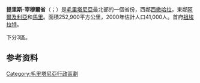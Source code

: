{{short description|region of Mauritania}}
{{Infobox settlement
| name     = Tiris Zemmour
| native_name       = ولاية تيرس زمور
| native_name_lang     = ar
| settlement_type   = {{tsl|en|Regions of Mauritania||Region}}
| image_skyline   = Zttst3.jpg
| image_caption      =[[祖埃拉特|祖埃拉特]]的街道
| image_flag   = 
| image_seal    = 
| image_shield     = 
| image_map  = Tiris Zemmour in Mauritania.svg
| pushpin_map     = 
| coordinates    = {{coord|24|00|N|9|00|W|region:MR_type:adm1st_source:GNS-enwiki|display=inline,title}}
| subdivision_type     = 国家
| subdivision_name     = {{flag|Mauritania}}
| subdivision_type1      = {{tsl|en|Departments of Mauritania||区}}
| subdivision_name1      = {{Collapsible list|title=3|{{tsl|en|Bir Moghrein Department||Bir Moghrein}}|{{tsl|en|Fderîck Department||Fderîck}}|[[祖埃拉特|祖埃拉特]]}}
| seat_type   = 首府
| seat   = [[祖埃拉特|祖埃拉特]]
| leader_title     = 
| leader_name        = 
| unit_pref  = Metric
| area_total_km2    = 252,900
| elevation_m  = 
| population_total  = 53,261
| population_as_of      = 2013 census
| population_footnotes       = 
| population_density_km2  = auto
| timezone1    = 
| utc_offset1      = +0
| timezone1_DST      = not observed
| utc_offset1_DST  = 
| blank_name_sec1    = [[人类发展指数|人类发展指数]] (2017)
| blank_info_sec1   = 0.593<ref name="GlobalDataLab">{{Cite web|url=https://hdi.globaldatalab.org/areadata/shdi/|title=Sub-national HDI - Area Database - Global Data Lab|website=hdi.globaldatalab.org|language=en|access-date=2018-09-13|archive-date=2018-09-23|archive-url=https://web.archive.org/web/20180923120638/https://hdi.globaldatalab.org/areadata/shdi/|dead-url=no}}</ref><br/>{{color|#fc0|medium}}
| website    =
}}
'''提里斯-宰穆爾省'''（{{lang-ar|ولاية تيرس زمور}}；{{lang-fr|Tiris Zemmour}}）是[[毛里塔尼亞|毛里塔尼亞]]最北部的一個省份，西鄰[[西撒哈拉|西撒哈拉]]，東鄰[[阿爾及利亞|阿爾及利亞]]和[[馬里|馬里]]。面積252,900平方公里，2000年估計人口41,000人。首府[[祖埃拉特|祖埃拉特]]。

下分3區。
==参考资料==
{{refs}}
{{commonscat}}
{{茅利塔尼亞行政區劃}}
{{normdaten}}
{{DEFAULTSORT:tiris}}
[[Category:毛里塔尼亞行政區劃|Category:毛里塔尼亞行政區劃]]